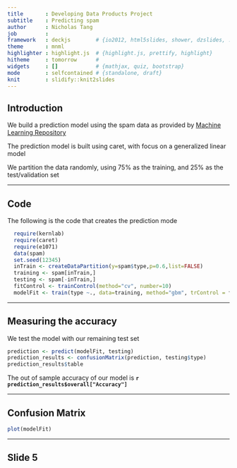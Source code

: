 ```yaml
---
title       : Developing Data Products Project
subtitle    : Predicting spam
author      : Nicholas Tang
job         : 
framework   : deckjs        # {io2012, html5slides, shower, dzslides, ...}
theme       : mnml
highlighter : highlight.js  # {highlight.js, prettify, highlight}
hitheme     : tomorrow      # 
widgets     : []            # {mathjax, quiz, bootstrap}
mode        : selfcontained # {standalone, draft}
knit        : slidify::knit2slides
---
```


## Introduction

We build a prediction model using the spam data as provided by [Machine Learning Repository](https://archive.ics.uci.edu/ml/datasets/Spambase)
  
The prediction model is built using caret, with focus on a generalized linear model  
  
We partition the data randomly, using 75% as the training, and 25% as the test/validation set

---

## Code

The following is the code that creates the prediction mode  

```r
  require(kernlab)
  require(caret)
  require(e1071)
  data(spam)
  set.seed(12345)
  inTrain <- createDataPartition(y=spam$type,p=0.6,list=FALSE)
  training <- spam[inTrain,]
  testing <- spam[-inTrain,]
  fitControl <- trainControl(method="cv", number=10)
  modelFit <- train(type ~., data=training, method="gbm", trControl = fitControl, verbose=FALSE) 

```

---

## Measuring the accuracy

We test the model with our remaining test set
  
```r

prediction <- predict(modelFit, testing)
prediction_results <- confusionMatrix(prediction, testing$type)
prediction_results$table

```

The out of sample accuracy of our model is **`r prediction_results$overall["Accuracy"]`**

---

## Confusion Matrix

```r
plot(modelFit)
```

---

## Slide 5


